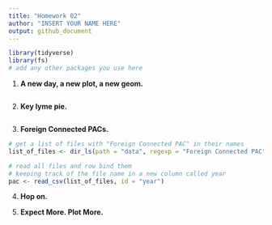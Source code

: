 ```yaml
---
title: "Homework 02"
author: "INSERT YOUR NAME HERE"
output: github_document
---
```


```r
library(tidyverse)
library(fs)
# add any other packages you use here
```


1.  **A new day, a new plot, a new geom.**

```r

```

2.  **Key lyme pie.**

```r

```

3.  **Foreign Connected PACs.**

```r
# get a list of files with "Foreign Connected PAC" in their names
list_of_files <- dir_ls(path = "data", regexp = "Foreign Connected PAC")

# read all files and row bind them
# keeping track of the file name in a new column called year
pac <- read_csv(list_of_files, id = "year")
```


4.  **Hop on.**


5.  **Expect More. Plot More.**
